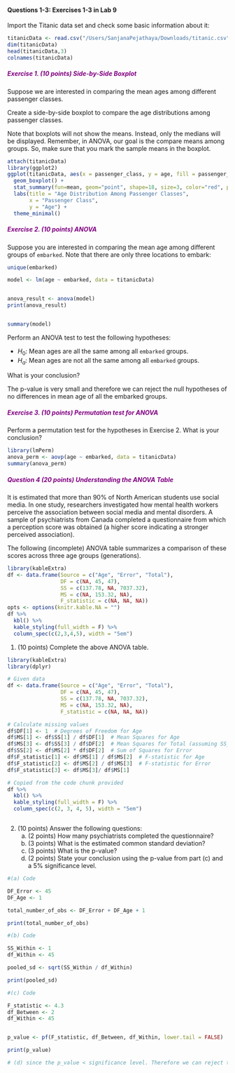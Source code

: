 #### Questions 1-3: Exercises 1-3 in Lab 9

Import the Titanic data set and check some basic information about it:

```r
titanicData <- read.csv("/Users/SanjanaPejathaya/Downloads/titanic.csv", stringsAsFactors = TRUE)
dim(titanicData)
head(titanicData,3)
colnames(titanicData)
```


##### <span style="color:purple"> Exercise 1. (10 points) Side-by-Side Boxplot </span>
Suppose we are interested in comparing the mean ages among different passenger classes.

Create a side-by-side boxplot to compare the age distributions among passenger classes. 

Note that boxplots will not show the means. Instead, only the medians will be displayed. Remember, in ANOVA, our goal is the compare means among groups. So, make sure that you mark the sample means in the boxplot.

```r
attach(titanicData)
library(ggplot2)
ggplot(titanicData, aes(x = passenger_class, y = age, fill = passenger_class)) +
  geom_boxplot() +
  stat_summary(fun=mean, geom="point", shape=18, size=3, color="red", position=position_dodge(0.75)) +
  labs(title = "Age Distribution Among Passenger Classes",
       x = "Passenger Class",
       y = "Age") +
  theme_minimal()

```

##### <span style="color:purple"> Exercise 2.  (10 points) ANOVA </span>
Suppose you are interested in comparing the mean age among different groups of `embarked`. Note that there are only three locations to embark:

```r
unique(embarked)

model <- lm(age ~ embarked, data = titanicData)


anova_result <- anova(model)
print(anova_result)


summary(model)


```
Perform an ANOVA test to test the following hypotheses:

* $H_0$: Mean ages are all the same among all `embarked` groups.
* $H_a$: Mean ages are not all the same among all `embarked` groups.

What is your conclusion?

The p-value is very small and therefore we can reject the null hypotheses of no differences in mean age of all the embarked groups. 

##### <span style="color:purple"> Exercise 3.  (10 points) Permutation test for ANOVA </span>
Perform a permutation test for the hypotheses in Exercise 2. What is your conclusion?

```r
library(lmPerm)
anova_perm <- aovp(age ~ embarked, data = titanicData)
summary(anova_perm)
```

##### <span style="color:purple"> Question 4  (20 points) Understanding the ANOVA Table </span>
It is estimated that more than 90% of North American students use social media. In one study, researchers investigated how mental health workers perceive the association between social media and mental disorders. A sample of psychiatrists from Canada completed a questionnaire from which a perception score was obtained (a higher score indicating a stronger perceived association).

The following (incomplete) ANOVA table summarizes a comparison of these scores across three age groups (generations).

```r
library(kableExtra)
df <- data.frame(Source = c("Age", "Error", "Total"), 
                 DF = c(NA, 45, 47),
                 SS = c(137.78, NA, 7037.32),
                 MS = c(NA, 153.32, NA),
                 F_statistic = c(NA, NA, NA))
opts <- options(knitr.kable.NA = "")
df %>% 
  kbl() %>% 
  kable_styling(full_width = F) %>% 
  column_spec(c(2,3,4,5), width = "5em")


```

1. (10 points) Complete the above ANOVA table. 

```r
library(kableExtra)
library(dplyr)

# Given data
df <- data.frame(Source = c("Age", "Error", "Total"),
                 DF = c(NA, 45, 47),
                 SS = c(137.78, NA, 7037.32),
                 MS = c(NA, 153.32, NA),
                 F_statistic = c(NA, NA, NA))

# Calculate missing values
df$DF[1] <- 1  # Degrees of Freedom for Age
df$MS[1] <- df$SS[1] / df$DF[1]  # Mean Squares for Age
df$MS[3] <- df$SS[3] / df$DF[2]  # Mean Squares for Total (assuming SS_Total = SS_Age + SS_Error)
df$SS[2] <- df$MS[2] * df$DF[2]  # Sum of Squares for Error
df$F_statistic[1] <- df$MS[1] / df$MS[2]  # F-statistic for Age
df$F_statistic[2] <- df$MS[2] / df$MS[3]  # F-statistic for Error
df$F_statistic[3] <- df$MS[3]/ df$MS[1]

# Copied from the code chunk provided 
df %>%
  kbl() %>%
  kable_styling(full_width = F) %>%
  column_spec(c(2, 3, 4, 5), width = "5em")



```


2. (10 points) Answer the following questions:
    (a) (2 points) How many psychiatrists completed the questionnaire?
    (b) (3 points) What is the estimated common standard deviation?
    (c) (3 points) What is the p-value? 
    (d) (2 points) State your conclusion using the p-value from part (c) and a 5% significance
    level.
    
```r

#(a) Code

DF_Error <- 45
DF_Age <- 1  

total_number_of_obs <- DF_Error + DF_Age + 1

print(total_number_of_obs)

#(b) Code

SS_Within <- 1
df_Within <- 45

pooled_sd <- sqrt(SS_Within / df_Within)

print(pooled_sd)

#(c) Code

F_statistic <- 4.3  
df_Between <- 2    
df_Within <- 45     


p_value <- pf(F_statistic, df_Between, df_Within, lower.tail = FALSE)

print(p_value)

# (d) since the p_value < significance level. Therefore we can reject the null hypotheses and state that there is a difference between the means of this data set. 


```
